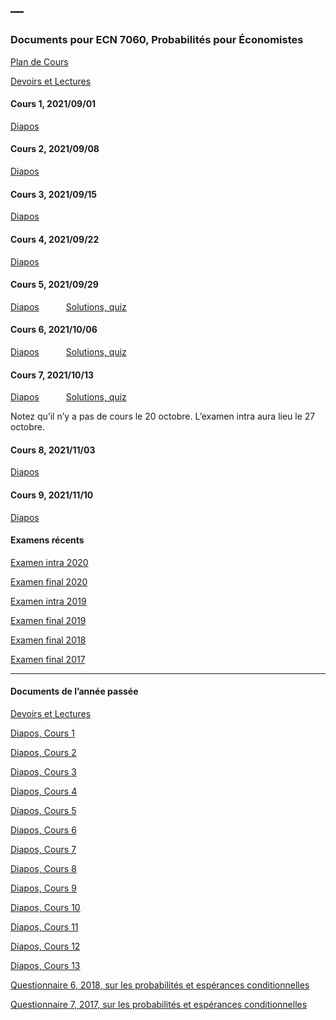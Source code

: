 ---
---

<link rel="stylesheet" href="styles.css" type="text/css">

### Documents pour ECN 7060, Probabilités pour Économistes

[Plan de Cours](./ECN7060/ECN7060A-A21-PC.pdf)

[Devoirs et Lectures](./ECN7060/ECN7060_DL.pdf)

#### Cours 1, 2021/09/01

[Diapos](./ECN7060/ECN7060_1.pdf)

#### Cours 2, 2021/09/08

[Diapos](./ECN7060/ECN7060_2.pdf)

#### Cours 3, 2021/09/15

[Diapos](./ECN7060/ECN7060_3.pdf)

#### Cours 4, 2021/09/22

[Diapos](./ECN7060/ECN7060_4.pdf)

#### Cours 5, 2021/09/29

[Diapos](./ECN7060/ECN7060_5.pdf) $\hspace{1cm}$ [Solutions, quiz](./ECN7060/Quiz 1 2021 solutions.pdf)

#### Cours 6, 2021/10/06

[Diapos](./ECN7060/ECN7060_6.pdf) $\hspace{1cm}$ [Solutions, quiz](./ECN7060/Quiz 2 2021 solutions.pdf)

#### Cours 7, 2021/10/13

[Diapos](./ECN7060/ECN7060_7.pdf) $\hspace{1cm}$ [Solutions, quiz](./ECN7060/Quiz 2 2021 solutions.pdf)

Notez qu'il n'y a pas de cours le 20 octobre.
L'examen intra aura lieu le 27 octobre.

#### Cours 8, 2021/11/03

[Diapos](./ECN7060/ECN7060_8.pdf)

#### Cours 9, 2021/11/10

[Diapos](./ECN7060/ECN7060_9.pdf)

#### Examens récents

[Examen intra 2020](./ECN7060/EI20.pdf)

[Examen final 2020](./ECN7060/EF20A.pdf)

[Examen intra 2019](./ECN7060/EI19.pdf)

[Examen final 2019](./ECN7060/EF19A.pdf)

[Examen final 2018](./ECN7060/EF18A.pdf)

[Examen final 2017](./ECN7060/EF17A.pdf)

***

#### Documents de l'année passée

[Devoirs et Lectures](./ECN7060/ECN7060_DL_2020.pdf)

[Diapos, Cours 1](./ECN7060/ECN7060_1_2020.pdf)

[Diapos, Cours 2](./ECN7060/ECN7060_2_2020.pdf)

[Diapos, Cours 3](./ECN7060/ECN7060_3_2020.pdf)

[Diapos, Cours 4](./ECN7060/ECN7060_4_2020.pdf)

[Diapos, Cours 5](./ECN7060/ECN7060_5_2020.pdf)

[Diapos, Cours 6](./ECN7060/ECN7060_6_2020.pdf)

[Diapos, Cours 7](./ECN7060/ECN7060_7_2020.pdf)

[Diapos, Cours 8](./ECN7060/ECN7060_8_2020.pdf)

[Diapos, Cours 9](./ECN7060/ECN7060_9_2020.pdf)

[Diapos, Cours 10](./ECN7060/ECN7060_10_2020.pdf)

[Diapos, Cours 11](./ECN7060/ECN7060_11_2020.pdf)

[Diapos, Cours 12](./ECN7060/ECN7060_12_2020.pdf)

[Diapos, Cours 13](./ECN7060/ECN7060_13_2020.pdf)

[Questionnaire 6, 2018, sur les probabilités et espérances conditionnelles](./ECN7060/Quiz_6_2018.pdf)

[Questionnaire 7, 2017, sur les probabilités et espérances conditionnelles](./ECN7060/Quiz_7.pdf)
